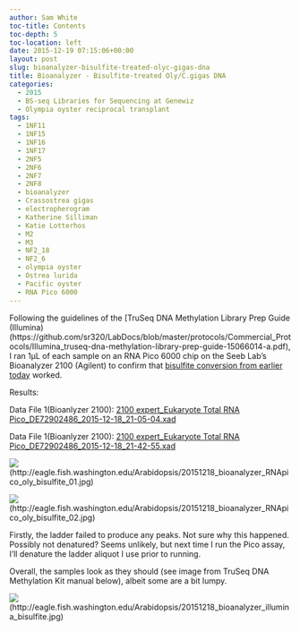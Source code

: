 ```yaml
---
author: Sam White
toc-title: Contents
toc-depth: 5
toc-location: left
date: 2015-12-19 07:15:06+00:00
layout: post
slug: bioanalyzer-bisulfite-treated-olyc-gigas-dna
title: Bioanalyzer - Bisulfite-treated Oly/C.gigas DNA
categories:
  - 2015
  - BS-seq Libraries for Sequencing at Genewiz
  - Olympia oyster reciprocal transplant
tags:
  - 1NF11
  - 1NF15
  - 1NF16
  - 1NF17
  - 2NF5
  - 2NF6
  - 2NF7
  - 2NF8
  - bioanalyzer
  - Crassostrea gigas
  - electropherogram
  - Katherine Silliman
  - Katie Lotterhos
  - M2
  - M3
  - NF2_18
  - NF2_6
  - olympia oyster
  - Ostrea lurida
  - Pacific oyster
  - RNA Pico 6000
---
```


Following the guidelines of the [TruSeq DNA Methylation Library Prep Guide (Illumina)(https://github.com/sr320/LabDocs/blob/master/protocols/Commercial_Protocols/Illumina_truseq-dna-methylation-library-prep-guide-15066014-a.pdf), I ran 1μL of each sample on an RNA Pico 6000 chip on the Seeb Lab's Bioanalyzer 2100 (Agilent) to confirm that [bisulfite conversion from earlier today](https://robertslab.github.io/sams-notebook/posts/2015/2015-12-18-bisulfite-treatment-oly-reciprocal-transplant-dna-c-gigas-lotterhos-dna-for-bs-seq/) worked.

Results:

Data File 1(Bioanlyzer 2100): [2100 expert_Eukaryote Total RNA Pico_DE72902486_2015-12-18_21-05-04.xad](https://eagle.fish.washington.edu/Arabidopsis/Bioanalyzer%20Data/2100%20expert_Eukaryote%20Total%20RNA%20Pico_DE72902486_2015-12-18_21-05-04.xad)

Data File 1(Bioanlyzer 2100): [2100 expert_Eukaryote Total RNA Pico_DE72902486_2015-12-18_21-42-55.xad](https://eagle.fish.washington.edu/Arabidopsis/Bioanalyzer%20Data/2100%20expert_Eukaryote%20Total%20RNA%20Pico_DE72902486_2015-12-18_21-42-55.xad)



![](https://eagle.fish.washington.edu/Arabidopsis/20151218_bioanalyzer_RNApico_oly_bisulfite_01.jpg)(http://eagle.fish.washington.edu/Arabidopsis/20151218_bioanalyzer_RNApico_oly_bisulfite_01.jpg)

![](https://eagle.fish.washington.edu/Arabidopsis/20151218_bioanalyzer_RNApico_oly_bisulfite_02.jpg)(http://eagle.fish.washington.edu/Arabidopsis/20151218_bioanalyzer_RNApico_oly_bisulfite_02.jpg)



Firstly, the ladder failed to produce any peaks. Not sure why this happened. Possibly not denatured? Seems unlikely, but next time I run the Pico assay, I'll denature the ladder aliquot I use prior to running.

Overall, the samples look as they should (see image from TruSeq DNA Methylation Kit manual below), albeit some are a bit lumpy.

![](https://eagle.fish.washington.edu/Arabidopsis/20151218_bioanalyzer_illumina_bisulfite.jpg)(http://eagle.fish.washington.edu/Arabidopsis/20151218_bioanalyzer_illumina_bisulfite.jpg)
